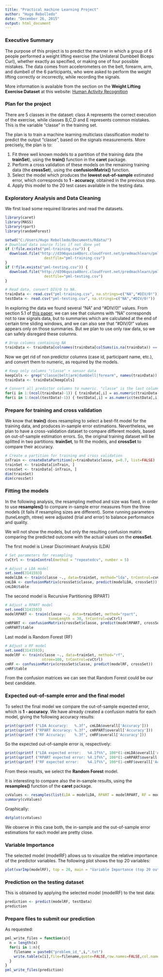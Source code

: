 ```yaml
---
title: "Practical machine Learning Project"
author: "Hugo Rebolledo"
date: "December 26, 2015"
output: html_document
---
```


### Executive Summary

The purpose of this project is to predict the manner in which a group of 6 people performed a weight lifting exercise (the Unilateral Dumbbell Biceps Curl), whether exactly as specified, or making one of four possible mistakes. The data comes from accelerometers on the belt, forearm, arm, and dumbell of the 6 participants, who were asked to perform the weight lifting correctly or incorrectly, while recording the signals.

More information is available from the section on the **Weight Lifting Exercise Dataset** at this website: [Human Activity Recognition](http://groupware.les.inf.puc-rio.br/har)

### Plan for the project

There are 5 classes in the dataset: class A represents the correct execution of the exercise, while classes B,C,D and E represents common mistakes. This is the variable "classe" in the training set.

The plan is to train a machine learning multiclass classification model to predict the output "classe", based on the signals measurements. More precisely, the plan is to:

1. Fit three well known models to a partition of the training data (the **trainSet**), using the **train()** function in the **caret** package. 
2. Perform a cross validation of these models on the remaining training data (the **crossSet**), using the **confusionMatrix()** function.
3. Select the model which produces the **lowest out-of-sample** estimated error, which corresponds to  **1 - accuracy**, obtained in the previous step.
4. Apply this model to the 20 test cases available in the testing data.

### Exploratory Analysis and Data Cleaning

We first load some required libraries and read the datasets.

```r
library(caret)
library(MASS)
library(rpart)
library(randomForest)

setwd("C:/Users/Hugo Rebolledo/Documents/Rdata/")
# Download data source files if not done yet
if (!file.exists("pml-training.csv")) { 
  download.file("http://d396qusza40orc.cloudfront.net/predmachlearn/pml-training.csv",
                  destfile="pml-training.csv")
}
if (!file.exists("pml-testing.csv")) { 
  download.file("http://d396qusza40orc.cloudfront.net/predmachlearn/pml-testing.csv",
                  destfile="pml-testing.csv")
}

# Read data, convert DIV/0 to NA.
trainData <- read.csv("pml-training.csv", na.strings=c("NA","#DIV/0!"))
testData <- read.csv("pml-testing.csv", na.strings=c("NA","#DIV/0!"))
```

In exploring the data we found several "NA" and "#DIV/0!" values. From section 5.1 of [this paper](http://groupware.les.inf.puc-rio.br/public/papers/2013.Velloso.QAR-WLE.pdf), we can see that columns with "NA" corresponds not to raw signals data, but to summaries which are calculated at the end of certain time sliding windows, and we can also see that "#DIV/0!" values appears only on those summaries. But we plan to use only raw data, so we can safely disregard these columns.

```r
# Drop columns containing NA
trainData <- trainData[colnames(trainData[colSums(is.na(trainData)) == 0])]
```

Now we get rid of non predictor columns (case id, participant name, etc.), and convert them to numeric, as required by the models.

```r
# Keep only columns "classe" + sensor data
keepCols <- grep("classe|belt|arm|dumbbell|forearm", names(trainData))
trainData <- trainData[keepCols]

# Convert all predictor columns to numeric. "classe" is the last column
for(i in 1:(ncol(trainData)-1)) { trainData[,i] = as.numeric(trainData[,i]) }
for(i in 1:(ncol(testData)-1)) { testData[,i] = as.numeric(testData[,i]) }
```

### Prepare for training and cross validation

We know that **train()** does resampling to select a best-fit model for the training data, and produces in-sample error estimations. Nevertheless, we plan to have a cross-validation dataset to compare different models, based on out-of-sample estimation errors. So, the original training dataset will be splitted in two partitions: **trainSet**, to fit the models, and **crossSet** to compare their accuracy.

```r
# Create a partition for training and cross validation
inTrain <- createDataPartition(y=trainData$classe, p=0.7, list=FALSE)
trainSet <- trainData[inTrain, ]
crossSet <- trainData[-inTrain, ]
dim(trainSet)
dim(crossSet)
```

### Fitting the models

In the following analysis, the resampling method and size was fixed, in order to use **resamples()** to compare in-sample error measures from the three models (it fails if resampling sizes are different). Some running parameters (tuneLength, ntree) were adjusted (trial and error) to balance performance and quality.

We will not show the models, but only the resulting confusion matrix comparing the predicted outcome with the actual values on the **crossSet**.

The first model is Linear Discriminant Analysis (LDA)

```r
# Set parameters for resampling
cvCtrl <- trainControl(method = "repeatedcv", number = 5)

# Adjust a LDA model
set.seed(3141593)
modelLDA <- train(classe ~., data=trainSet, method="lda", trControl=cvCtrl)
cmLDA <- confusionMatrix(crossSet$classe, predict(modelLDA, crossSet))
cmLDA$table
```

The second model is Recursive Partitioning (RPART)
```r
# Adjust a RPART model
set.seed(3141593)
modelRPART <- train(classe ~., data=trainSet, method="rpart", 
                    tuneLength = 30, trControl=cvCtrl)	
cmRPART <- confusionMatrix(crossSet$classe, predict(modelRPART, crossSet))
cmRPART$table
```

Last model is Random Forest (RF)

```r
# Adjust a RF model
set.seed(3141593); 
modelRF <- train(classe ~., data=trainSet, method="rf", 
                 ntree=100, trControl=cvCtrl)
cmRF <- confusionMatrix(crossSet$classe, predict(modelRF, crossSet))
cmRF$table
```

From the confusion matrices we can see that Random Forest could be our best candidate.

### Expected out-of-sample error and the final model

To select the final model we compare the out-of-sample expected error, which is  **1 - accuracy**. We have already created a confusion matrix for each model, giving the following accuracy results:

```r
print(sprintf ("LDA Accuracy:   %.3f", cmLDA$overall['Accuracy']))	
print(sprintf ("RPART Accuracy: %.3f", cmRPART$overall['Accuracy']))	
print(sprintf ("RF Accuracy:    %.3f", cmRF$overall['Accuracy']))
```

So the expected out-of-sample error is, respectively:

```r
print(sprintf ("LDA expected error:   %4.1f%%", 100*(1-cmLDA$overall['Accuracy'])))	
print(sprintf ("RPART expected error: %4.1f%%", 100*(1-cmRPART$overall['Accuracy'])))
print(sprintf ("RF expected error:    %4.1f%%", 100*(1-cmRF$overall['Accuracy'])))
```

From these results, we select the **Random Forest** model.

It is interesting to compare also the in-sample results, using the **resamples()** function of the **caret** package.

```r
cvValues <- resamples(list(LDA = modelLDA, RPART = modelRPART, RF = modelRF))
summary(cvValues)
```

Graphically:

```r
dotplot(cvValues)
```

We observe in this case both, the in-sample and the out-of-sample error estimations for each model are pretty close.


### Variable Importance

The selected model (modelRF) allows us to visualize the relative importance of the predictor variables. The following plot shows the top 20 variables:

```r
plot(varImp(modelRF), top = 20, main = "Variable Importance (top 20 out of 52 vars)")
```

### Prediction on the testing dataset

This is obtained by applying the selected model (modelRF) to the test data:

```r
prediction <- predict(modelRF, testData)
prediction
```

### Prepare files to submit our prediction

As requested:

```r
pml_write_files = function(x){
  n = length(x)
  for(i in 1:n){
    filename = paste0("problem_id_",i,".txt")
    write.table(x[i],file=filename,quote=FALSE,row.names=FALSE,col.names=FALSE)
  }
}
pml_write_files(prediction)
```
